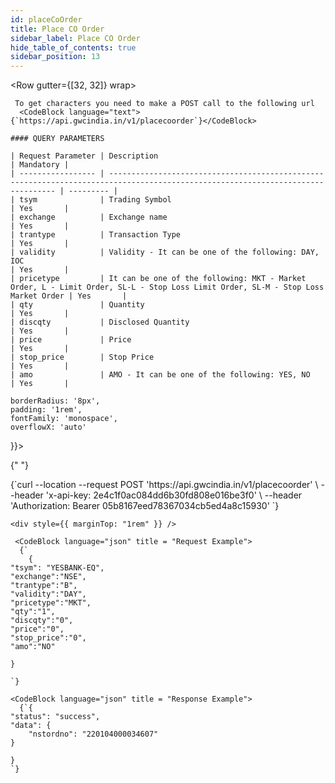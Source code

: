```yaml
---
id: placeCoOrder
title: Place CO Order
sidebar_label: Place CO Order
hide_table_of_contents: true
sidebar_position: 13
---
```



<Row gutter={[32, 32]} wrap>
  <Col xs={24} md={12}>
    
     To get characters you need to make a POST call to the following url 
      <CodeBlock language="text">{`https://api.gwcindia.in/v1/placecoorder`}</CodeBlock>

    #### QUERY PARAMETERS

    | Request Parameter | Description                                                                                                                      | Mandatory |
    | ----------------- | -------------------------------------------------------------------------------------------------------------------------------- | --------- |
    | tsym              | Trading Symbol                                                                                                                   | Yes       |
    | exchange          | Exchange name                                                                                                                    | Yes       |
    | trantype          | Transaction Type                                                                                                                 | Yes       |
    | validity          | Validity - It can be one of the following: DAY, IOC                                                                              | Yes       |
    | pricetype         | It can be one of the following: MKT - Market Order, L - Limit Order, SL-L - Stop Loss Limit Order, SL-M - Stop Loss Market Order | Yes       |
    | qty               | Quantity                                                                                                                         | Yes       |
    | discqty           | Disclosed Quantity                                                                                                               | Yes       |
    | price             | Price                                                                                                                            | Yes       |
    | stop_price        | Stop Price                                                                                                                       | Yes       |
    | amo               | AMO - It can be one of the following: YES, NO                                                                                    | Yes       |

  </Col>

  <Col xs={24} md={12} lg = {12} style={{
  
    borderRadius: '8px',
    padding: '1rem',
    fontFamily: 'monospace',
    overflowX: 'auto'
  }}>

{" "}

<CodeBlock language="bash" title="curl / cURL">
  {`curl --location --request POST 'https://api.gwcindia.in/v1/placecoorder' \
--header 'x-api-key: 2e4c1f0ac084dd6b30fd808e016be3f0' \
--header 'Authorization: Bearer 05b8167eed78367034cb5ed4a8c15930' `}
</CodeBlock>

    <div style={{ marginTop: "1rem" }} />

     <CodeBlock language="json" title = "Request Example">
      {`
        {
    "tsym": "YESBANK-EQ",
    "exchange":"NSE",
    "trantype":"B",
    "validity":"DAY",
    "pricetype":"MKT",
    "qty":"1",
    "discqty":"0",
    "price":"0",
    "stop_price":"0",
    "amo":"NO"

    }

    `}

</CodeBlock>

    <CodeBlock language="json" title = "Response Example">
      {`{
    "status": "success",
    "data": {
        "nstordno": "220104000034607"
    }

    }
    `}

</CodeBlock>

  </Col>
</Row>
